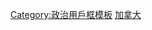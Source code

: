 {{Userbox
  |id= [[File:Flag_of_Newfoundland_and_Labrador.svg|70x50px]]
  |id-c= #D8E2EF
  |info= 这个用戶支持'''[[纽芬兰与拉布拉多省|纽芬兰与拉布拉多独立]]'''。
  |info-c= #D8E2EF
  |info-s= 11
  |border-c= black
  |usercategory  = 支持纽芬兰与拉布拉多独立的维基人
}}
<noinclude>
[[Category:政治用戶框模板]]
[[Category:支持区域独立或拆分的维基人用户框模板|加拿大]]
</noinclude>